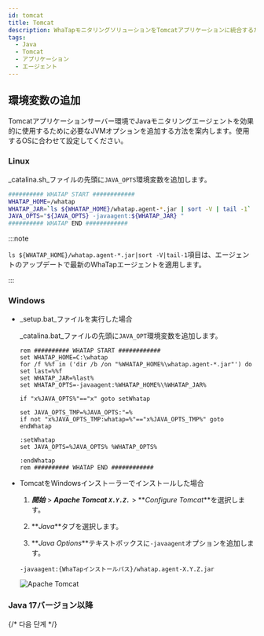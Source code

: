 ```yaml
---
id: tomcat
title: Tomcat
description: WhaTapモニタリングソリューションをTomcatアプリケーションに統合するためのJVM(Java Virtual Machine)オプションの追加方法についての詳細な案内を提供します。ユーザーは本文書を通じて、Javaエージェントのインストール後、Tomcatアプリケーションの性能および可用性モニタリングのために必要なJVM設定を適用する方法を段階別に確認できます。エージェントのインストール過程の中で必須JVMオプションの構成とTomcatとの円滑な統合のための最適な設定方法、ヒストグラムの照会方法が含まれています。
tags:
  - Java
  - Tomcat
  - アプリケーション
  - エージェント
---
```


## 環境変数の追加

Tomcatアプリケーションサーバー環境でJavaモニタリングエージェントを効果的に使用するために必要なJVMオプションを追加する方法を案内します。使用するOSに合わせて設定してください。

### Linux

_catalina.sh_ファイルの先頭に`JAVA_OPTS`環境変数を追加します。

```bash title='{Tomcat_PATH}/bin/catalina.sh' showLineNumbers
########## WHATAP START ############
WHATAP_HOME=/whatap
WHATAP_JAR=`ls ${WHATAP_HOME}/whatap.agent-*.jar | sort -V | tail -1`
JAVA_OPTS="${JAVA_OPTS} -javaagent:${WHATAP_JAR} "
########## WHATAP END ############
```

:::note

`ls ${WHATAP_HOME}/whatap.agent-*.jar|sort -V|tail-1`項目は、エージェントのアップデートで最新のWhaTapエージェントを適用します。

:::

### Windows

- _setup.bat_ファイルを実行した場合

  _catalina.bat_ファイルの先頭に`JAVA_OPT`環境変数を追加します。

  ```batch title='{Tomcat_PATH}/bin/catalina.bat' {3} showLineNumbers
  rem ########## WHATAP START ############
  set WHATAP_HOME=C:\whatap
  for /f %%f in ('dir /b /on "%WHATAP_HOME%\whatap.agent-*.jar"') do set last=%%f
  set WHATAP_JAR=%last%
  set WHATAP_OPTS=-javaagent:%WHATAP_HOME%\%WHATAP_JAR%

  if "x%JAVA_OPTS%"=="x" goto setWhatap

  set JAVA_OPTS_TMP=%JAVA_OPTS:"=%
  if not "x%JAVA_OPTS_TMP:whatap=%"=="x%JAVA_OPTS_TMP%" goto endWhatap

  :setWhatap
  set JAVA_OPTS=%JAVA_OPTS% %WHATAP_OPTS%

  :endWhatap
  rem ########## WHATAP END ############
  ```

- TomcatをWindowsインストーラーでインストールした場合

  1. **_開始_** > **_Apache Tomcat `X.Y.Z.`_** > **_Configure Tomcat_**を選択します。

  2. **_Java_**タブを選択します。

  3. **_Java Options_**テキストボックスに`-javaagent`オプションを追加します。

  ```text
  -javaagent:{WhaTapインストールパス}/whatap.agent-X.Y.Z.jar
  ```

  ![Apache Tomcat](https://img.whatap.io/media/images/tomcat-win.png)

### Java 17バージョン以降


<Java17 />


<Setheapmemory />

{/* 다음 단계 */}

<Nextstep />
